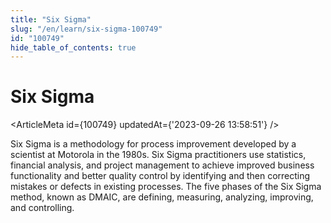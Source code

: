 ```yaml
---
title: "Six Sigma"
slug: "/en/learn/six-sigma-100749"
id: "100749"
hide_table_of_contents: true
---
```



# Six Sigma

<ArticleMeta id={100749} updatedAt={'2023-09-26 13:58:51'} />
<div className='border-solid border-b border-t-0 my-4 border-[var(--ifm-color-gray-300)]' />

Six Sigma is a methodology for process improvement developed by a scientist at Motorola in the 1980s. Six Sigma practitioners use statistics, financial analysis, and project management to achieve improved business functionality and better quality control by identifying and then correcting mistakes or defects in existing processes. The five phases of the Six Sigma method, known as DMAIC, are defining, measuring, analyzing, improving, and controlling.
